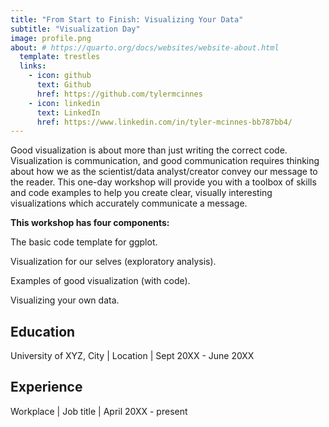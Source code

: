 ```yaml
---
title: "From Start to Finish: Visualizing Your Data"
subtitle: "Visualization Day"
image: profile.png
about: # https://quarto.org/docs/websites/website-about.html
  template: trestles
  links:
    - icon: github
      text: Github
      href: https://github.com/tylermcinnes
    - icon: linkedin
      text: LinkedIn
      href: https://www.linkedin.com/in/tyler-mcinnes-bb787bb4/
---
```


Good visualization is about more than just writing the correct code. Visualization is communication, and good communication requires thinking about how we as the scientist/data analyst/creator convey our message to the reader. This one-day workshop will provide you with a toolbox of skills and code examples to help you create clear, visually interesting visualizations which accurately communicate a message. 

**This workshop has four components: **

The basic code template for ggplot.

Visualization for our selves (exploratory analysis).

Examples of good visualization (with code).

Visualizing your own data.




## Education

University of XYZ, City \| Location \| Sept 20XX - June 20XX

## Experience

Workplace \| Job title \| April 20XX - present